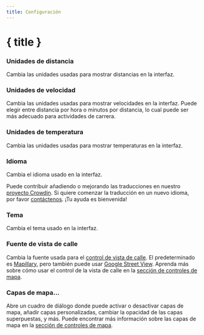 ```yaml
---
title: Configuración
---
```


<script lang="ts">
</script>

# { title }

### <Ruler size="16" class="inline-block" style="margin-bottom: 2px" /> Unidades de distancia

Cambia las unidades usadas para mostrar distancias en la interfaz.

### <Zap size="16" class="inline-block" style="margin-bottom: 2px" /> Unidades de velocidad

Cambia las unidades usadas para mostrar velocidades en la interfaz.
Puede elegir entre distancia por hora o minutos por distancia, lo cual puede ser más adecuado para actividades de carrera.

### <Thermometer size="16" class="inline-block" style="margin-bottom: 2px" /> Unidades de temperatura

Cambia las unidades usadas para mostrar temperaturas en la interfaz.

### <Languages size="16" class="inline-block" style="margin-bottom: 2px" /> Idioma

Cambia el idioma usado en la interfaz.

<DocsNote>

Puede contribuir añadiendo o mejorando las traducciones en nuestro <a href="https://crowdin.com/project/gpxstudio" target="_blank">proyecto Crowdin</a>.
Si quiere comenzar la traducción en un nuevo idioma, por favor <a href="#contact">contáctenos</a>.
¡Tu ayuda es bienvenida!

</DocsNote>

### <Sun size="16" class="inline-block" style="margin-bottom: 2px" /> Tema

Cambia el tema usado en la interfaz.

### <PersonStanding size="16" class="inline-block" style="margin-bottom: 2px" /> Fuente de vista de calle

Cambia la fuente usada para el [control de vista de calle](../map-controls).
El predeterminado es <a href="https://www.mapillary.com" target="_blank">Mapillary</a>, pero también puede usar <a href="https://www.google.com/streetview/" target="_blank">Google Street View</a>.
Aprenda más sobre cómo usar el control de la vista de calle en la [sección de controles de mapa](../map-controls).

### <Layers size="16" class="inline-block" style="margin-bottom: 2px" /> Capas de mapa...

Abre un cuadro de diálogo donde puede activar o desactivar capas de mapa, añadir capas personalizadas, cambiar la opacidad de las capas superpuestas, y más.
Puede encontrar más información sobre las capas de mapa en la [sección de controles de mapa](../map-controls).
